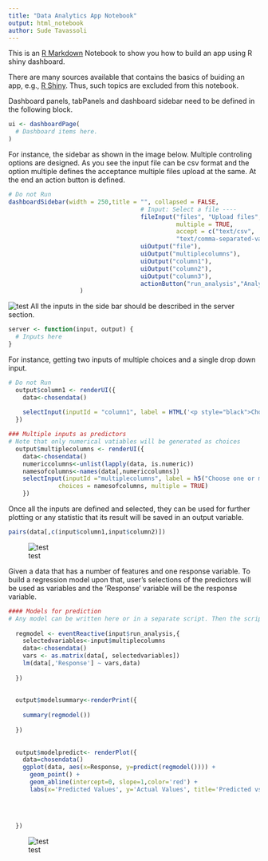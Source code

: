 ```yaml
---
title: "Data Analytics App Notebook"
output: html_notebook
author: Sude Tavassoli
---
```


This is an [R Markdown](http://rmarkdown.rstudio.com) Notebook to show you how to build an app using R shiny dashboard. 

There are many sources available that contains the basics of buiding an app, e.g., [R Shiny](https://shiny.rstudio.com/articles/build.html). Thus, such topics are excluded from this notebook.

Dashboard panels, tabPanels and dashboard sidebar need to be defined in the following block.


```r
ui <- dashboardPage(
  # Dashboard items here.
)
```

For instance, the sidebar as shown in the image below. Multiple controling options are designed. As you see the input file can be csv format and the option multiple defines the acceptance multiple files upload at the same. At the end an action button is defined.
```r
# Do not Run
dashboardSidebar(width = 250,title = "", collapsed = FALSE,
                                     # Input: Select a file ----
                                     fileInput("files", "Upload files",
                                               multiple = TRUE,
                                               accept = c("text/csv",
                                               "text/comma-separated-values,text/plain",".csv")),
                                     uiOutput("file"),
                                     uiOutput("multiplecolumns"),
                                     uiOutput("column1"),
                                     uiOutput("column2"),
                                     uiOutput("column3"),
                                     actionButton("run_analysis","Analyze",icon=icon("play"))
                    )

```


![test](Appimages/Summary.png)
All the inputs in the side bar should be described in the server section.
```r
server <- function(input, output) {
  # Inputs here
}

```


For instance, getting two inputs of multiple choices and a single drop down input.

```r
# Do not Run
  output$column1 <- renderUI({
    data<-chosendata()
    
    selectInput(inputId = "column1", label = HTML('<p style="black">Choose Variable 1</p>'), choices=names(data),selected = "")
  })

### Multiple inputs as predictors
# Note that only numerical vatiables will be generated as choices
  output$multiplecolumns <- renderUI({ 
    data<-chosendata()
    numericcolumns<-unlist(lapply(data, is.numeric))  
    namesofcolumns<-names(data[,numericcolumns])
    selectInput(inputId ="multiplecolumns", label = h5("Choose one or more predictor"), 
              choices = namesofcolumns, multiple = TRUE)
    })
```

Once all the inputs are defined and selected, they can be used for further plotting or any statistic that its result will be saved in an output variable.

```r
pairs(data[,c(input$column1,input$column2)])
```

![test](Appimages/PairwiseCorrelations.png)

Given a data that has a number of features and one response variable. To build a regression model upon that, user's selections of the predictors will be used as variables and the 'Response' variable will be the response variable. 

```r

#### Models for prediction 
# Any model can be written here or in a separate script. Then the script can be imported using source("model.R")
  
  regmodel <- eventReactive(input$run_analysis,{
    selectedvariables<-input$multiplecolumns
    data<-chosendata()
    vars <- as.matrix(data[, selectedvariables])
    lm(data[,'Response'] ~ vars,data)
    
  })
  
  
  output$modelsummary<-renderPrint({ 
    
    summary(regmodel())
    
  })
  
  
  output$modelpredict<- renderPlot({
    data=chosendata()
    ggplot(data, aes(x=Response, y=predict(regmodel()))) + 
      geom_point() +
      geom_abline(intercept=0, slope=1,color='red') +
      labs(x='Predicted Values', y='Actual Values', title='Predicted vs. Actual Values')
    

    
    
  })
```

![test](Appimages/LinearRegression.png)

